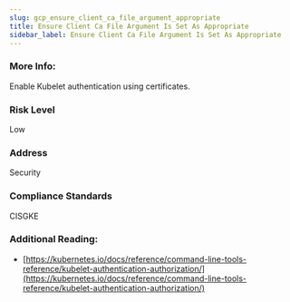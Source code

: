 ```yaml
---
slug: gcp_ensure_client_ca_file_argument_appropriate
title: Ensure Client Ca File Argument Is Set As Appropriate
sidebar_label: Ensure Client Ca File Argument Is Set As Appropriate
---
```


### More Info:

Enable Kubelet authentication using certificates.

### Risk Level

Low

### Address

Security

### Compliance Standards

CISGKE

### Additional Reading:

- [https://kubernetes.io/docs/reference/command-line-tools-reference/kubelet-authentication-authorization/](https://kubernetes.io/docs/reference/command-line-tools-reference/kubelet-authentication-authorization/) 

